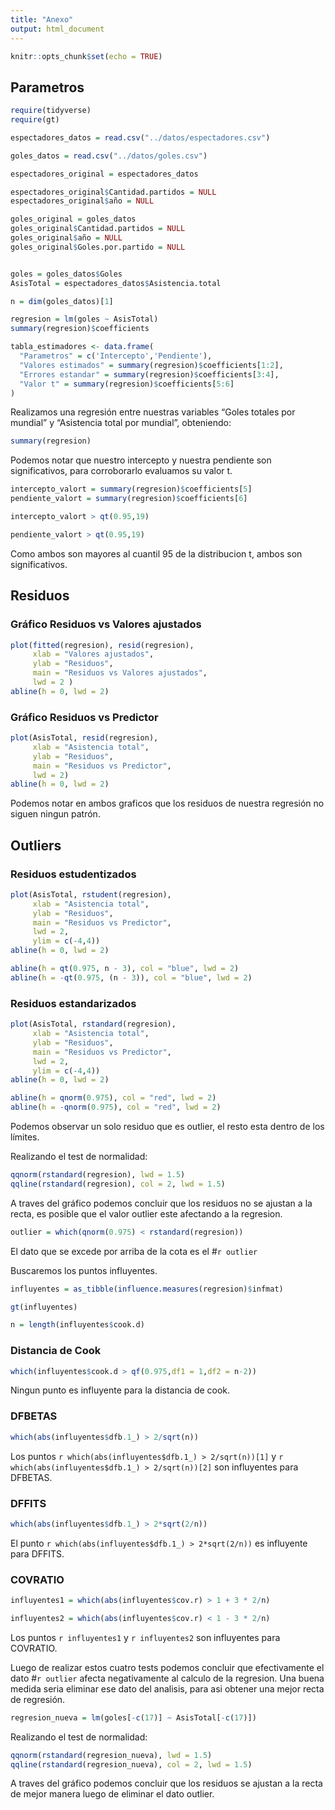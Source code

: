 ```yaml
---
title: "Anexo"
output: html_document
---
```


```r
knitr::opts_chunk$set(echo = TRUE)
```

## Parametros
```r
require(tidyverse)
require(gt)

espectadores_datos = read.csv("../datos/espectadores.csv")

goles_datos = read.csv("../datos/goles.csv")

espectadores_original = espectadores_datos

espectadores_original$Cantidad.partidos = NULL
espectadores_original$año = NULL

goles_original = goles_datos
goles_original$Cantidad.partidos = NULL
goles_original$año = NULL
goles_original$Goles.por.partido = NULL


goles = goles_datos$Goles
AsisTotal = espectadores_datos$Asistencia.total

n = dim(goles_datos)[1]

```

```r

regresion = lm(goles ~ AsisTotal)
summary(regresion)$coefficients

tabla_estimadores <- data.frame(
  "Parametros" = c('Intercepto','Pendiente'),
  "Valores estimados" = summary(regresion)$coefficients[1:2], 
  "Errores estandar" = summary(regresion)$coefficients[3:4], 
  "Valor t" = summary(regresion)$coefficients[5:6]
)
```

Realizamos una regresión entre nuestras variables "Goles totales por mundial" y "Asistencia total por mundial", obteniendo:

```r
summary(regresion)
```

Podemos notar que nuestro intercepto y nuestra pendiente son significativos, para corroborarlo evaluamos su valor t.

```r
intercepto_valort = summary(regresion)$coefficients[5]
pendiente_valort = summary(regresion)$coefficients[6]
```

```r
intercepto_valort > qt(0.95,19)

```

```r
pendiente_valort > qt(0.95,19)

```

Como ambos son mayores al cuantil 95 de la distribucion t, ambos son significativos.

## Residuos

### Gráfico Residuos vs Valores ajustados
```r
plot(fitted(regresion), resid(regresion),
     xlab = "Valores ajustados",
     ylab = "Residuos",
     main = "Residuos vs Valores ajustados",
     lwd = 2 )
abline(h = 0, lwd = 2)
```

### Gráfico Residuos vs Predictor
```r
plot(AsisTotal, resid(regresion),
     xlab = "Asistencia total",
     ylab = "Residuos",
     main = "Residuos vs Predictor",
     lwd = 2)
abline(h = 0, lwd = 2)
```

Podemos notar en ambos graficos que los residuos de nuestra regresión no siguen ningun patrón.

## Outliers

### Residuos estudentizados
```r
plot(AsisTotal, rstudent(regresion),
     xlab = "Asistencia total",
     ylab = "Residuos",
     main = "Residuos vs Predictor",
     lwd = 2,
     ylim = c(-4,4))
abline(h = 0, lwd = 2)

abline(h = qt(0.975, n - 3), col = "blue", lwd = 2)
abline(h = -qt(0.975, (n - 3)), col = "blue", lwd = 2)

```

### Residuos estandarizados

```r
plot(AsisTotal, rstandard(regresion),
     xlab = "Asistencia total",
     ylab = "Residuos",
     main = "Residuos vs Predictor",
     lwd = 2,
     ylim = c(-4,4))
abline(h = 0, lwd = 2)

abline(h = qnorm(0.975), col = "red", lwd = 2)
abline(h = -qnorm(0.975), col = "red", lwd = 2)
```

Podemos observar un solo residuo que es outlier, el resto esta dentro de los límites.

Realizando el test de normalidad:

```r
qqnorm(rstandard(regresion), lwd = 1.5)
qqline(rstandard(regresion), col = 2, lwd = 1.5)
```

A traves del gráfico podemos concluir que los residuos no se ajustan a la recta, es posible que el valor outlier este afectando a la regresion.

```r

outlier = which(qnorm(0.975) < rstandard(regresion))
```
El dato que se excede por arriba de la cota es el #`r outlier`

Buscaremos los puntos influyentes.

```r
influyentes = as_tibble(influence.measures(regresion)$infmat)

gt(influyentes)
```
```r
n = length(influyentes$cook.d)
```

### Distancia de Cook
```r
which(influyentes$cook.d > qf(0.975,df1 = 1,df2 = n-2))
```
Ningun punto es influyente para la distancia de cook.

### DFBETAS
```r
which(abs(influyentes$dfb.1_) > 2/sqrt(n))
```
Los puntos `r which(abs(influyentes$dfb.1_) > 2/sqrt(n))[1]` y `r which(abs(influyentes$dfb.1_) > 2/sqrt(n))[2]` son influyentes para DFBETAS.

### DFFITS
```r
which(abs(influyentes$dfb.1_) > 2*sqrt(2/n))
```
El punto `r which(abs(influyentes$dfb.1_) > 2*sqrt(2/n))` es influyente para DFFITS.

### COVRATIO
```r
influyentes1 = which(abs(influyentes$cov.r) > 1 + 3 * 2/n)

influyentes2 = which(abs(influyentes$cov.r) < 1 - 3 * 2/n)
```
Los puntos `r influyentes1` y `r influyentes2` son influyentes para COVRATIO.

Luego de realizar estos cuatro tests podemos concluir que efectivamente el dato #`r outlier` afecta negativamente al calculo de la regresion. Una buena medida seria eliminar ese dato del analisis, para asi obtener una mejor recta de regresión.


```r
regresion_nueva = lm(goles[-c(17)] ~ AsisTotal[-c(17)])
```

Realizando el test de normalidad:

```r
qqnorm(rstandard(regresion_nueva), lwd = 1.5)
qqline(rstandard(regresion_nueva), col = 2, lwd = 1.5)
```

A traves del gráfico podemos concluir que los residuos se ajustan a la recta de mejor manera luego de eliminar el dato outlier.